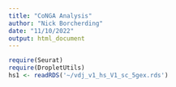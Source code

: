 ```yaml
---
title: "CoNGA Analysis"
author: "Nick Borcherding"
date: "11/10/2022"
output: html_document
---
```

```r
require(Seurat)
require(DropletUtils)
hs1 <- readRDS('~/vdj_v1_hs_V1_sc_5gex.rds')
```

